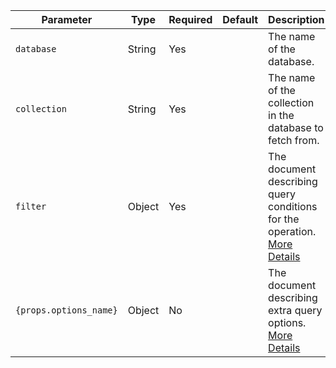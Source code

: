 <!-- markdownlint-disable MD041 -->
<!-- markdownlint-disable MD044 -->
<table>
  <thead>
    <tr>
      <th>Parameter</th>
      <th>Type</th>
      <th>Required</th>
      <th>Default</th>
      <th>Description</th>
    </tr>
  </thead>
  <tbody>
    <tr>
      <td><code>database</code></td>
      <td>String</td>
      <td>Yes</td>
      <td></td>
      <td>The name of the database.</td>
    </tr>
    <tr>
      <td><code>collection</code></td>
      <td>String</td><td>Yes</td>
      <td></td>
      <td>The name of the collection in the database to fetch from.</td>
    </tr>
    <tr>
      <td><code>filter</code></td>
      <td>Object</td>
      <td>Yes</td>
      <td></td>
      <!-- markdownlint-disable MD044 -->
      <td>The document describing query conditions for the operation. <a href="https://www.mongodb.com/docs/manual/reference/method/db.collection.find/">More Details</a></td>
      <!-- markdownlint-enable MD044 -->
    </tr>
    <tr>
      <td><code>{props.options_name}</code></td>
      <td>Object</td>
      <td>No</td>
      <td></td>
      <!-- markdownlint-disable MD044 -->
      <td>The document describing extra query options. <a href="https://www.mongodb.com/docs/manual/reference/method/db.collection.find/" target="_blank" rel="noopener noreferrer">More Details</a></td>
      <!-- markdownlint-enable MD044 -->
    </tr>
  </tbody>
</table>

<!-- markdownlint-disable MD044 -->
<!-- See https://GitHub.com/facebook/docusaurus/issues/6072#issuecomment-989516658 for why it's gotta be like this. TODO: Rewrite when HTTPS://GitHub.com/facebook/docusaurus/issues/4029 is published. -->
<!-- markdownlint-enable MD044 -->

